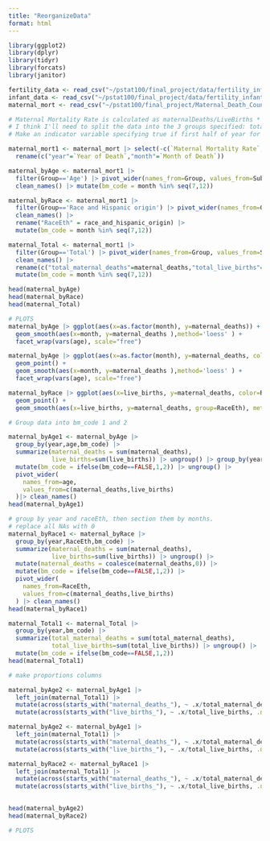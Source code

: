 ```yaml
---
title: "ReorganizeData"
format: html
---
```


```r
library(ggplot2)
library(dplyr)
library(tidyr)
library(forcats)
library(janitor)

fertility_data <- read_csv("~/pstat100/final_project/data/fertility_infant_mortality/fertility_data.csv")
infant_data <- read_csv("~/pstat100/final_project/data/fertility_infant_mortality/infant_mortality_biannual_data.csv")
maternal_mort <- read_csv("~/pstat100/final_project/Maternal_Death_Counts.csv")
```

```r
# Maternal Mortality Rate is calculated as maternalDeaths/LiveBirths * 100,000
# I think I'll need to split the data into the 3 groups specified: total, age, race/eth
# Make an indicator variable specifying true if first half of year for each dataframe

maternal_mort1 <- maternal_mort |> select(-c(`Maternal Mortality Rate`,Footnote,`Data As Of`, Jurisdiction, `Time Period`)) |>
  rename(c("year"=`Year of Death`,"month"=`Month of Death`))

maternal_byAge <- maternal_mort1 |>
  filter(Group=='Age') |> pivot_wider(names_from=Group, values_from=Subgroup) |>
  clean_names() |> mutate(bm_code = month %in% seq(7,12))

maternal_byRace <- maternal_mort1 |>
  filter(Group=='Race and Hispanic origin') |> pivot_wider(names_from=Group, values_from=Subgroup) |>
  clean_names() |>
  rename("RaceEth" = race_and_hispanic_origin) |>
  mutate(bm_code = month %in% seq(7,12))

maternal_Total <- maternal_mort1 |>
  filter(Group=='Total') |> pivot_wider(names_from=Group, values_from=Subgroup) |>
  clean_names() |>
  rename(c("total_maternal_deaths"=maternal_deaths,"total_live_births"=live_births)) |>
  mutate(bm_code = month %in% seq(7,12))

head(maternal_byAge)
head(maternal_byRace)
head(maternal_Total)
```
```r
# PLOTS
maternal_byAge |> ggplot(aes(x=as.factor(month), y=maternal_deaths)) +
  geom_smooth(aes(x=month, y=maternal_deaths ),method='loess' ) +
  facet_wrap(vars(age), scale="free")

maternal_byAge |> ggplot(aes(x=as.factor(month), y=maternal_deaths, color=as.factor(year))) +
  geom_point() + 
  geom_smooth(aes(x=month, y=maternal_deaths ),method='loess' ) +
  facet_wrap(vars(age), scale="free")

maternal_byRace |> ggplot(aes(x=live_births, y=maternal_deaths, color=RaceEth)) +
  geom_point() +
  geom_smooth(aes(x=live_births, y=maternal_deaths, group=RaceEth), method='lm')
```


```r
# Group data into bm_code 1 and 2

maternal_byAge1 <- maternal_byAge |> 
  group_by(year,age,bm_code) |>
  summarize(maternal_deaths = sum(maternal_deaths), 
            live_births=sum(live_births)) |> ungroup() |> group_by(year)|>
  mutate(bm_code = ifelse(bm_code==FALSE,1,2)) |> ungroup() |>
  pivot_wider(
    names_from=age,
    values_from=c(maternal_deaths,live_births)
  )|> clean_names()
head(maternal_byAge1)

# group by year and raceEth, then section them by months.
# replace all NAs with 0
maternal_byRace1 <- maternal_byRace |>
  group_by(year,RaceEth,bm_code) |>
  summarize(maternal_deaths = sum(maternal_deaths), 
            live_births=sum(live_births)) |> ungroup() |>
  mutate(maternal_deaths = coalesce(maternal_deaths,0)) |>
  mutate(bm_code = ifelse(bm_code==FALSE,1,2)) |>
  pivot_wider(
    names_from=RaceEth,
    values_from=c(maternal_deaths,live_births)
  ) |> clean_names()
head(maternal_byRace1)

maternal_Total1 <- maternal_Total |>
  group_by(year,bm_code) |>
  summarize(total_maternal_deaths = sum(total_maternal_deaths), 
            total_live_births=sum(total_live_births)) |> ungroup() |>
  mutate(bm_code = ifelse(bm_code==FALSE,1,2))
head(maternal_Total1)

```

```r
# make proportions columns

maternal_byAge2 <- maternal_byAge1 |>
  left_join(maternal_Total1) |>
  mutate(across(starts_with("maternal_deaths_"), ~ .x/total_maternal_deaths, .names="prop_{.col}")) |>
  mutate(across(starts_with("live_births_"), ~ .x/total_live_births, .names="prop_{.col}"))

maternal_byAge2 <- maternal_byAge1 |>
  left_join(maternal_Total1) |>
  mutate(across(starts_with("maternal_deaths_"), ~ .x/total_maternal_deaths, .names="prop_{.col}")) |>
  mutate(across(starts_with("live_births_"), ~ .x/total_live_births, .names="prop_{.col}"))

maternal_byRace2 <- maternal_byRace1 |>
  left_join(maternal_Total1) |>
  mutate(across(starts_with("maternal_deaths_"), ~ .x/total_maternal_deaths, .names="prop_{.col}")) |>
  mutate(across(starts_with("live_births_"), ~ .x/total_live_births, .names="prop_{.col}"))

  
head(maternal_byAge2)
head(maternal_byRace2)
```

```r
# PLOTS


```








